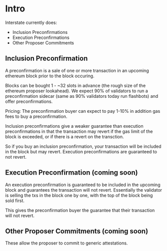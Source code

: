 # Intro

Interstate currently does:
- Inclusion Preconfirmations
- Execution Preconfirmations
- Other Proposer Commitments

## Inclusion Preconfirmation

A preconfirmation is a sale of one or more transaction in an upcoming ethereum block prior to the block occuring. 

Blocks can be bought 1 - ~32 slots in advance (the rough size of the ethereum proposer lookahead). We expect 90% of validators to run a preconfirmation sidecar (same as 90% validators today run flashbots) and offer preconfirmations.

Pricing: The preconfirmation buyer can expect to pay 1-10% in addition gas fees to buy a preconfirmation.

Inclusion preconfirmations give a weaker guarantee than execution preconfirmations in that the transaction may revert if the gas limit of the block is exceeded, or if there is a revert on the transction. 

So if you buy an inclusion preconfirmation, your transaction will be included in the block but may revert. Execution preconfirmations are guaranteed to not revert.

## Execution Preconfirmation (coming soon)

An execution preconfirmation is guaranteed to be included in the upcoming block and guarantees the transaction will not revert. Essentially the validator is selling the txs in the block one by one, with the top of the block being sold first.

This gives the preconfirmation buyer the guarantee that their transaction will not revert.

## Other Proposer Commitments (coming soon)

These allow the proposer to commit to generic attestations.
